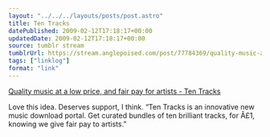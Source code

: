 ```yaml
---
layout: "../../../layouts/posts/post.astro"
title: Ten Tracks
datePublished: 2009-02-12T17:18:17+00:00
updatedDate: 2009-02-12T17:18:17+00:00
source: tumblr stream
tumblrUrl: https://stream.anglepoised.com/post/77784369/quality-music-at-a-low-price-and-fair-pay-for
tags: ["linklog"]
format: "link"
---
```


[Quality music at a low price, and fair pay for artists - Ten Tracks][1]

Love this idea. Deserves support, I think. &ldquo;Ten Tracks is an innovative new music download portal. Get curated bundles of ten brilliant tracks, for Â£1, knowing we give fair pay to artists.&rdquo;

[1]: http://www.tentracks.co.uk/
